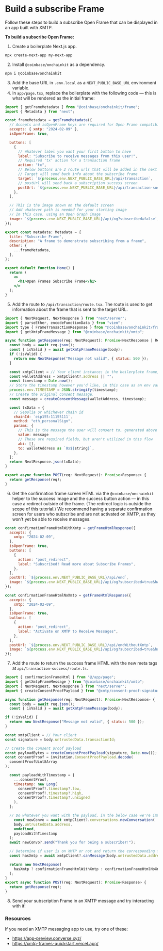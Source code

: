 # Build a subscribe Frame

Follow these steps to build a subscribe Open Frame that can be displayed in an app built with XMTP.

**To build a subscribe Open Frame:**

1. Create a boilerplate Next.js app.

```bash [cmd]
npx create-next-app my-next-app
```

2. Install `@coinbase/onchainkit` as a dependency.

```bash [cmd]
npm i @coinbase/onchainkit
```

3. Add the base URL in `.env.local` as a `NEXT_PUBLIC_BASE_URL` environment variable.
4. In `app/page.tsx`, replace the boilerplate with the following code — this is what will be rendered as the initial frame:

```jsx
import { getFrameMetadata } from "@coinbase/onchainkit/frame";
import { Metadata } from "next";

const frameMetadata = getFrameMetadata({
  // Accepts and isOpenFrame keys are required for Open Frame compatibility
  accepts: { xmtp: "2024-02-09" },
  isOpenFrame: true,

  buttons: [
    {
      // Whatever label you want your first button to have
      label: "Subscribe to receive messages from this user!",
      // Required 'tx' action for a transaction frame
      action: "tx",
      // Below buttons are 2 route urls that will be added in the next steps.
      // Target will send back info about the subscribe frame
      target: `${process.env.NEXT_PUBLIC_BASE_URL}/api/transaction`,
      // postUrl will send back a subscription success screen
      postUrl: `${process.env.NEXT_PUBLIC_BASE_URL}/api/transaction-success`,
    },
  ],

  // This is the image shown on the default screen
  // Add whatever path is needed for your starting image
  // In this case, using an Open Graph image
  image: `${process.env.NEXT_PUBLIC_BASE_URL}/api/og?subscribed=false`,
});

export const metadata: Metadata = {
  title: "Subscribe Frame",
  description: "A frame to demonstrate subscribing from a frame",
  other: {
    ...frameMetadata,
  },
};

export default function Home() {
  return (
    <>
      <h1>Open Frames Subscribe Frame</h1>
    </>
  );
}
```

5. Add the route to `/api/transaction/route.tsx`. The route is used to get information about the frame that is sent to the target URL.

```jsx
import { NextRequest, NextResponse } from "next/server";
import { parseEther, encodeFunctionData } from "viem";
import type { FrameTransactionResponse } from "@coinbase/onchainkit/frame";
import { getXmtpFrameMessage } from "@coinbase/onchainkit/xmtp";

async function getResponse(req: NextRequest): Promise<NextResponse | Response> {
  const body = await req.json();
  const { isValid } = await getXmtpFrameMessage(body);
  if (!isValid) {
    return new NextResponse("Message not valid", { status: 500 });
  }

  const xmtpClient = // Your client instance; in the boilerplate frame, we're using a randomly generated wallet
  const walletAddress = xmtpClient?.address || "";
  const timestamp = Date.now();
  // Store the timestamp however you'd like, in this case as an env variable, to cross-check at a later step.
  process.env.TIMESTAMP = JSON.stringify(timestamp);
  // Create the original consent message.
  const message = createConsentMessage(walletAddress, timestamp);

  const txData = {
    // Sepolia or whichever chain id
    chainId: `eip155:11155111`,
    method: "eth_personalSign",
    params: {
      // This is the message the user will consent to, generated above
      value: message
      // These are required fields, but aren't utilized in this flow
      abi: [],
      to: walletAddress as `0x${string}`,
    },
  };
  return NextResponse.json(txData);
}

export async function POST(req: NextRequest): Promise<Response> {
  return getResponse(req);
}
```

6. Get the confirmation frame screen HTML via the `@coinbase/onchainkit` helper to the success image and the success button action — in this case a redirect outside of the frame. (The redirect logic is outside the scope of this tutorial.) We recommend having a separate confirmation screen for users who subscribe and are not activated on XMTP, as they won't yet be able to receive messages.

```jsx
const confirmationFrameHtmlWithXmtp = getFrameHtmlResponse({
  accepts: {
    xmtp: "2024-02-09",
  },
  isOpenFrame: true,
  buttons: [
    {
      action: "post_redirect",
      label: "Subscribed! Read more about Subscribe Frames",
    },
  ],
  postUrl: `${process.env.NEXT_PUBLIC_BASE_URL}/api/end`,
  image: `${process.env.NEXT_PUBLIC_BASE_URL}/api/og?subscribed=true&hasXmtp=true`,
});

const confirmationFrameHtmlNoXmtp = getFrameHtmlResponse({
  accepts: {
    xmtp: "2024-02-09",
  },
  isOpenFrame: true,
  buttons: [
    {
      action: "post_redirect",
      label: "Activate on XMTP to Receive Messages",
    },
  ],
  postUrl: `${process.env.NEXT_PUBLIC_BASE_URL}/api/endWithoutXmtp`,
  image: `${process.env.NEXT_PUBLIC_BASE_URL}/api/og?subscribed=true&hasXmtp=false`,
});
```

7. Add the route to return the success frame HTML with the new meta tags at `api/transaction-success/route.ts`.

```jsx
import { confirmationFrameHtml } from "@/app/page";
import { getXmtpFrameMessage } from "@coinbase/onchainkit/xmtp";
import { NextRequest, NextResponse } from "next/server";
import { createConsentProofPayload } from "@xmtp/consent-proof-signature";

async function getResponse(req: NextRequest): Promise<NextResponse> {
  const body = await req.json();
  const { isValid } = await getXmtpFrameMessage(body);

if (!isValid) {
  return new NextResponse("Message not valid", { status: 500 });
}

const xmtpClient = // Your client
const signature = body.untrustedData.transactionId;

// Create the consent proof payload
const payloadBytes = createConsentProofPayload(signature, Date.now());
const consentProof = invitation.ConsentProofPayload.decode(
  consentProofUint8Array
);

  const payloadWithTimestamp = {
    ...consentProof,
    timestamp: new Long(
      consentProof?.timestamp?.low,
      consentProof?.timestamp?.high,
      consentProof?.timestamp?.unsigned
    ),
  };

  // Do whatever you want with the payload, in the below case we're immediately starting a new conversation
    const newConvo = await xmtpClient?.conversations.newConversation(
    body.untrustedData.address,
    undefined,
    payloadWithTimestamp
  );
  await newConvo?.send("Thank you for being a subscriber!");

  // Determine if user is on XMTP or not and return the corresponding frame
  const hasXmtp = await xmtpClient?.canMessage(body.untrustedData.address);

  return new NextResponse(
    hasXmtp ? confirmationFrameHtmlWithXmtp : confirmationFrameHtmlNoXmtp
  );
}
export async function POST(req: NextRequest): Promise<Response> {
  return getResponse(req);
}
```

8. Send your subscription Frame in an XMTP message and try interacting with it!

### Resources

If you need an XMTP messaging app to use, try one of these:

- https://app-preview.converse.xyz/
- https://xmtp-frames-quickstart.vercel.app/
